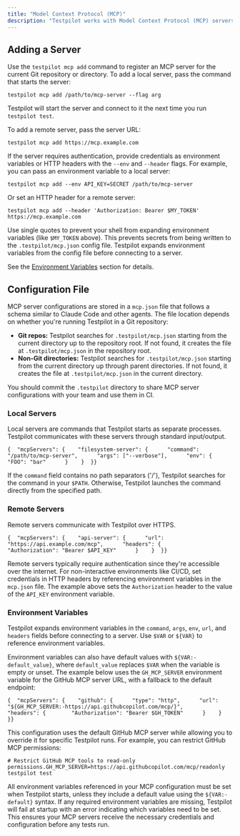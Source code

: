 ```yaml
---
title: "Model Context Protocol (MCP)"
description: "Testpilot works with Model Context Protocol (MCP) servers, which extend the LLM's capabilities during tests. MCP servers can provide access to your team's internal testing APIs, custom scripts, or specialized tools, enabling Testpilot to test your application more effectively."
---
```


## Adding a Server[​](#adding-a-server "Direct link to Adding a Server")

Use the `testpilot mcp add` command to register an MCP server for the current Git repository or directory. To add a local server, pass the command that starts the server:

```
testpilot mcp add /path/to/mcp-server --flag arg
```

Testpilot will start the server and connect to it the next time you run `testpilot test`.

To add a remote server, pass the server URL:

```
testpilot mcp add https://mcp.example.com
```

If the server requires authentication, provide credentials as environment variables or HTTP headers with the `--env` and `--header` flags. For example, you can pass an environment variable to a local server:

```
testpilot mcp add --env API_KEY=SECRET /path/to/mcp-server
```

Or set an HTTP header for a remote server:

```
testpilot mcp add --header 'Authorization: Bearer $MY_TOKEN' https://mcp.example.com
```

Use single quotes to prevent your shell from expanding environment variables (like `$MY_TOKEN` above). This prevents secrets from being written to the `.testpilot/mcp.json` config file. Testpilot expands environment variables from the config file before connecting to a server.

See the [Environment Variables](#environment-variables) section for details.

## Configuration File[​](#configuration-file "Direct link to Configuration File")

MCP server configurations are stored in a `mcp.json` file that follows a schema similar to Claude Code and other agents. The file location depends on whether you're running Testpilot in a Git repository:

- **Git repos:** Testpilot searches for `.testpilot/mcp.json` starting from the current directory up to the repository root. If not found, it creates the file at `.testpilot/mcp.json` in the repository root.
- **Non-Git directories:** Testpilot searches for `.testpilot/mcp.json` starting from the current directory up through parent directories. If not found, it creates the file at `.testpilot/mcp.json` in the current directory.

You should commit the `.testpilot` directory to share MCP server configurations with your team and use them in CI.

### Local Servers[​](#local-servers "Direct link to Local Servers")

Local servers are commands that Testpilot starts as separate processes. Testpilot communicates with these servers through standard input/output.

```
{  "mcpServers": {    "filesystem-server": {      "command": "/path/to/mcp-server",      "args": ["--verbose"],      "env": {        "FOO": "bar"      }    }  }}
```

If the `command` field contains no path separators ('/'), Testpilot searches for the command in your `$PATH`. Otherwise, Testpilot launches the command directly from the specified path.

### Remote Servers[​](#remote-servers "Direct link to Remote Servers")

Remote servers communicate with Testpilot over HTTPS.

```
{  "mcpServers": {    "api-server": {      "url": "https://api.example.com/mcp",      "headers": {        "Authorization": "Bearer $API_KEY"      }    }  }}
```

Remote servers typically require authentication since they're accessible over the internet. For non-interactive environments like CI/CD, set credentials in HTTP headers by referencing environment variables in the `mcp.json` file. The example above sets the `Authorization` header to the value of the `API_KEY` environment variable.

### Environment Variables[​](#environment-variables "Direct link to Environment Variables")

Testpilot expands environment variables in the `command`, `args`, `env`, `url`, and `headers` fields before connecting to a server. Use `$VAR` or `${VAR}` to reference environment variables.

Environment variables can also have default values with `${VAR:-default_value}`, where `default_value` replaces `$VAR` when the variable is empty or unset. The example below uses the `GH_MCP_SERVER` environment variable for the GitHub MCP server URL, with a fallback to the default endpoint:

```
{  "mcpServers": {    "github": {      "type": "http",      "url": "${GH_MCP_SERVER:-https://api.githubcopilot.com/mcp/}",      "headers": {        "Authorization": "Bearer $GH_TOKEN"      }    }  }}
```

This configuration uses the default GitHub MCP server while allowing you to override it for specific Testpilot runs. For example, you can restrict GitHub MCP permissions:

```
# Restrict GitHub MCP tools to read-only permissions.GH_MCP_SERVER=https://api.githubcopilot.com/mcp/readonly testpilot test
```

All environment variables referenced in your MCP configuration must be set when Testpilot starts, unless they include a default value using the `${VAR:-default}` syntax. If any required environment variables are missing, Testpilot will fail at startup with an error indicating which variables need to be set. This ensures your MCP servers receive the necessary credentials and configuration before any tests run.
